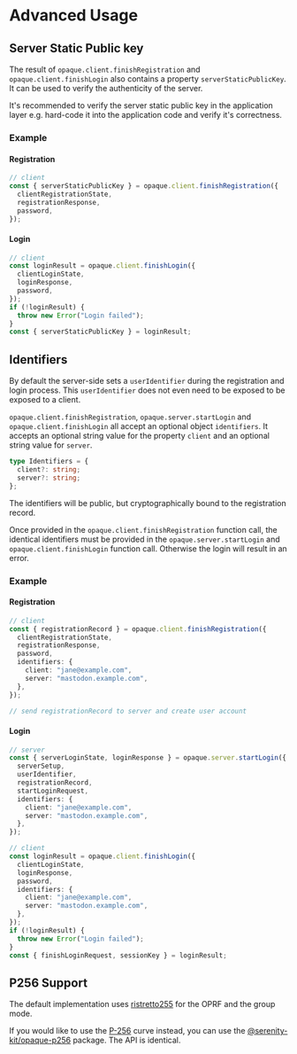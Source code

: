 # Advanced Usage

## Server Static Public key

The result of `opaque.client.finishRegistration` and `opaque.client.finishLogin` also contains a property `serverStaticPublicKey`. It can be used to verify the authenticity of the server.

It's recommended to verify the server static public key in the application layer e.g. hard-code it into the application code and verify it's correctness.

### Example

#### Registration

```ts
// client
const { serverStaticPublicKey } = opaque.client.finishRegistration({
  clientRegistrationState,
  registrationResponse,
  password,
});
```

#### Login

```ts
// client
const loginResult = opaque.client.finishLogin({
  clientLoginState,
  loginResponse,
  password,
});
if (!loginResult) {
  throw new Error("Login failed");
}
const { serverStaticPublicKey } = loginResult;
```

## Identifiers

By default the server-side sets a `userIdentifier` during the registration and login process. This `userIdentifier` does not even need to be exposed to be exposed to a client.

`opaque.client.finishRegistration`, `opaque.server.startLogin` and `opaque.client.finishLogin` all accept an optional object `identifiers`. It accepts an optional string value for the property `client` and an optional string value for `server`.

```ts
type Identifiers = {
  client?: string;
  server?: string;
};
```

The identifiers will be public, but cryptographically bound to the registration record.

Once provided in the `opaque.client.finishRegistration` function call, the identical identifiers must be provided in the `opaque.server.startLogin` and `opaque.client.finishLogin` function call. Otherwise the login will result in an error.

### Example

#### Registration

```ts
// client
const { registrationRecord } = opaque.client.finishRegistration({
  clientRegistrationState,
  registrationResponse,
  password,
  identifiers: {
    client: "jane@example.com",
    server: "mastodon.example.com",
  },
});

// send registrationRecord to server and create user account
```

#### Login

```ts
// server
const { serverLoginState, loginResponse } = opaque.server.startLogin({
  serverSetup,
  userIdentifier,
  registrationRecord,
  startLoginRequest,
  identifiers: {
    client: "jane@example.com",
    server: "mastodon.example.com",
  },
});
```

```ts
// client
const loginResult = opaque.client.finishLogin({
  clientLoginState,
  loginResponse,
  password,
  identifiers: {
    client: "jane@example.com",
    server: "mastodon.example.com",
  },
});
if (!loginResult) {
  throw new Error("Login failed");
}
const { finishLoginRequest, sessionKey } = loginResult;
```

## P256 Support

The default implementation uses [ristretto255](https://ristretto.group/) for the OPRF and the group mode.

If you would like to use the [P-256](https://docs.rs/p256/latest/p256/) curve instead, you can use the [@serenity-kit/opaque-p256](https://www.npmjs.com/package/@serenity-kit/opaque) package. The API is identical.
